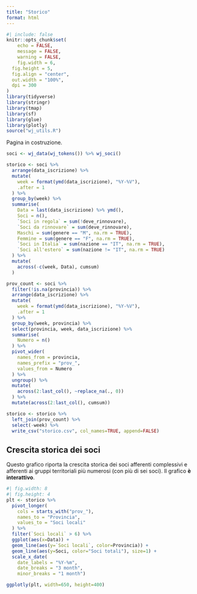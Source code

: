 ```yaml
---
title: "Storico"
format: html
---
```


```r
#| include: false
knitr::opts_chunk$set(
	echo = FALSE,
	message = FALSE,
	warning = FALSE,
	fig.width = 6,
  fig.height = 5,
  fig.align = "center",
  out.width = "100%",
  dpi = 300
)
library(tidyverse)
library(stringr)
library(tmap)
library(sf)
library(glue)
library(plotly)
source("wj_utils.R")

```


:::{.callout-warning}
Pagina in costruzione.
:::



```r
soci <- wj_data(wj_tokens()) %>% wj_soci()
```


```r
storico <- soci %>% 
  arrange(data_iscrizione) %>% 
  mutate(
    week = format(ymd(data_iscrizione), "%Y-%V"),
    .after = 1
  ) %>% 
  group_by(week) %>%
  summarise(
    Data = last(data_iscrizione) %>% ymd(),
    Soci = n(),
    `Soci in regola` = sum(!deve_rinnovare),
    `Soci da rinnovare` = sum(deve_rinnovare),
    Maschi = sum(genere == "M", na.rm = TRUE),
    Femmine = sum(genere == "F", na.rm = TRUE),
    `Soci in Italia` = sum(nazione == "IT", na.rm = TRUE),
    `Soci all'estero` = sum(nazione != "IT", na.rm = TRUE)
  ) %>% 
  mutate(
    across(-c(week, Data), cumsum)
  )
```



```r
prov_count <- soci %>% 
  filter(!is.na(provincia)) %>% 
  arrange(data_iscrizione) %>% 
  mutate(
    week = format(ymd(data_iscrizione), "%Y-%V"),
    .after = 1
  ) %>% 
  group_by(week, provincia) %>% 
  select(provincia, week, data_iscrizione) %>% 
  summarise(
    Numero = n()
  ) %>% 
  pivot_wider(
    names_from = provincia, 
    names_prefix = "prov_",
    values_from = Numero
  ) %>% 
  ungroup() %>% 
  mutate(
    across(2:last_col(), ~replace_na(., 0))
  ) %>%
  mutate(across(2:last_col(), cumsum))

storico <- storico %>% 
  left_join(prov_count) %>% 
  select(-week) %>% 
  write_csv("storico.csv", col_names=TRUE, append=FALSE)
```


## Crescita storica dei soci

Questo grafico riporta la crescita storica dei soci afferenti complessivi e afferenti ai gruppi territoriali più numerosi (con più di sei soci). Il grafico **è interattivo**.

```r
#| fig.width: 8
#| fig.height: 4
plt <- storico %>% 
  pivot_longer(
    cols = starts_with("prov_"), 
    names_to = "Provincia", 
    values_to = "Soci locali"
  ) %>% 
  filter(`Soci locali` > 6) %>% 
  ggplot(aes(x=Data)) + 
  geom_line(aes(y=`Soci locali`, color=Provincia)) +
  geom_line(aes(y=Soci, color="Soci totali"), size=1) +
  scale_x_date(
    date_labels = "%Y-%m", 
    date_breaks = "3 month", 
    minor_breaks = "1 month")

ggplotly(plt, width=650, height=400)
```


